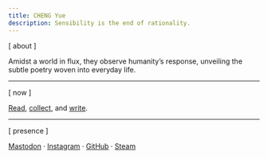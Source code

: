 ```yaml
---
title: CHENG Yue
description: Sensibility is the end of rationality.
---
```


[ about ]

Amidst a world in flux, they observe humanity’s response, unveiling the subtle poetry woven into everyday life.

---

[ now ]

[Read](https://library.not.cy), [collect](https://are.na/ivork-chan), and [write](/blog).

---

[ presence ]

[Mastodon](https://me.not.cy) · [Instagram](https://find.cy.sb/instagram) · [GitHub](https://find.cy.sb/github) · [Steam](https://find.cy.sb/steam)
